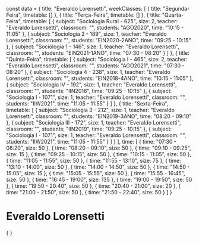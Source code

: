 const data = {
  title: "Everaldo Lorensetti",
  weekClasses: [
    {
      title: "Segunda-Feira",
      timetable: []
    },
    {
      title: "Terça-Feira",
      timetable: []
    },
    {
      title: "Quarta-Feira",
      timetable: [
        {
          subject: "Sociologia Rural - 625",
          size: 2,
          teacher: "Everaldo Lorensetti",
          classroom: "",
          students: "AGO2020",
          time: "10:15 - 11:05"
        },
        {
          subject: "Sociologia 2 - 189",
          size: 1,
          teacher: "Everaldo Lorensetti",
          classroom: "",
          students: "EIN2020-2ANO",
          time: "09:25 - 10:15"
        },
        {
          subject: "Sociologia 1 - 146",
          size: 1,
          teacher: "Everaldo Lorensetti",
          classroom: "",
          students: "EIN2021-1ANO",
          time: "07:30 - 08:20"
        }
      ]
    },
    {
      title: "Quinta-Feira",
      timetable: [
        {
          subject: "Sociologia I - 465",
          size: 2,
          teacher: "Everaldo Lorensetti",
          classroom: "",
          students: "AGO2021",
          time: "07:30 - 08:20"
        },
        {
          subject: "Sociologia 4 - 238",
          size: 1,
          teacher: "Everaldo Lorensetti",
          classroom: "",
          students: "EIN2018-4ANO",
          time: "10:15 - 11:05"
        },
        {
          subject: "Sociologia IV - 192",
          size: 1,
          teacher: "Everaldo Lorensetti",
          classroom: "",
          students: "IIN2018",
          time: "09:25 - 10:15"
        },
        {
          subject: "Sociologia I - 1071",
          size: 1,
          teacher: "Everaldo Lorensetti",
          classroom: "",
          students: "IIW2021",
          time: "11:05 - 11:55"
        }
      ]
    },
    {
      title: "Sexta-Feira",
      timetable: [
        {
          subject: "Sociologia 3 - 212",
          size: 1,
          teacher: "Everaldo Lorensetti",
          classroom: "",
          students: "EIN2019-3ANO",
          time: "08:20 - 09:10"
        },
        {
          subject: "Sociologia III - 172",
          size: 1,
          teacher: "Everaldo Lorensetti",
          classroom: "",
          students: "IIN2019",
          time: "09:25 - 10:15"
        },
        {
          subject: "Sociologia I - 1071",
          size: 1,
          teacher: "Everaldo Lorensetti",
          classroom: "",
          students: "IIW2021",
          time: "11:05 - 11:55"
        }
      ]
    }
  ],
  time: [
    {
      time: "07:30 - 08:20",
      size: 50
    },
    {
      time: "08:20 - 09:10",
      size: 50
    },
    {
      time: "09:10 - 09:25",
      size: 15
    },
    {
      time: "09:25 - 10:15",
      size: 50
    },
    {
      time: "10:15 - 11:05",
      size: 50
    },
    {
      time: "11:05 - 11:55",
      size: 50
    },
    {
      time: "11:55 - 13:10",
      size: 75
    },
    {
      time: "13:10 - 14:00",
      size: 50
    },
    {
      time: "14:00 - 14:50",
      size: 50
    },
    {
      time: "14:50 - 15:05",
      size: 15
    },
    {
      time: "15:05 - 15:55",
      size: 50
    },
    {
      time: "15:55 - 16:45",
      size: 50
    },
    {
      time: "16:45 - 19:00",
      size: 135
    },
    {
      time: "19:00 - 19:50",
      size: 50
    },
    {
      time: "19:50 - 20:40",
      size: 50
    },
    {
      time: "20:40 - 21:00",
      size: 20
    },
    {
      time: "21:00 - 21:50",
      size: 50
    },
    {
      time: "21:50 - 22:40",
      size: 50
    }
  ]
}

# Everaldo Lorensetti

<div>
    {
        <Grid
            title={data.title} 
            weekClasses={data.weekClasses} 
            time={data.time}
        />
    }
</div>
